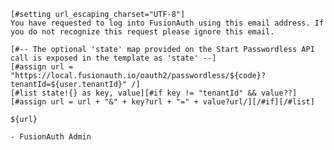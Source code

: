 ---
---
```plaintext title="Text"
[#setting url_escaping_charset="UTF-8"]
You have requested to log into FusionAuth using this email address. If you do not recognize this request please ignore this email.

[#-- The optional 'state' map provided on the Start Passwordless API call is exposed in the template as 'state' --]
[#assign url = "https://local.fusionauth.io/oauth2/passwordless/${code}?tenantId=${user.tenantId}" /]
[#list state!{} as key, value][#if key != "tenantId" && value??][#assign url = url + "&" + key?url + "=" + value?url/][/#if][/#list]

${url}

- FusionAuth Admin
```
